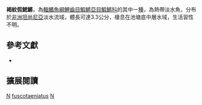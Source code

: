 {{Speciesbox 
| taxon = Nothobranchius fuscotaeniatus
| status = DD
| status_system = IUCN3.1
| authority =  [[Seegers|Seegers]], 1997
| synonyms = 
}}
'''褐紋假鰓鱂'''，為[[輻鰭魚綱|輻鰭魚綱]][[鯉齒目|鯉齒目]][[鰕鱂亞目|鰕鱂亞目]][[鰕鱂科|鰕鱂科]]的其中一[[種|種]]，為熱帶淡水魚，分布於[[非洲|非洲]][[坦尚尼亞|坦尚尼亞]]淡水流域，體長可達3.3公分，棲息在池塘底中層水域，生活習性不明。

== 參考文獻 ==
*{{FishBase_species|genus=Nothobranchius|species=fuscotaeniatus|year=2014|month=8}}

== 擴展閱讀 ==
{{refbegin}}
{{wikispecies-inline|Nothobranchius fuscotaeniatus|褐紋假鰓鱂}}
{{refend}}
{{Taxonbar|from=Q2236573}}

[[Category:IUCN红色名录数据缺乏物种|N]]
[[Category:假鰓鱂屬|fuscotaeniatus]]
[[Category:1997年描述的鱼类|N]]

{{魚類小作品}}